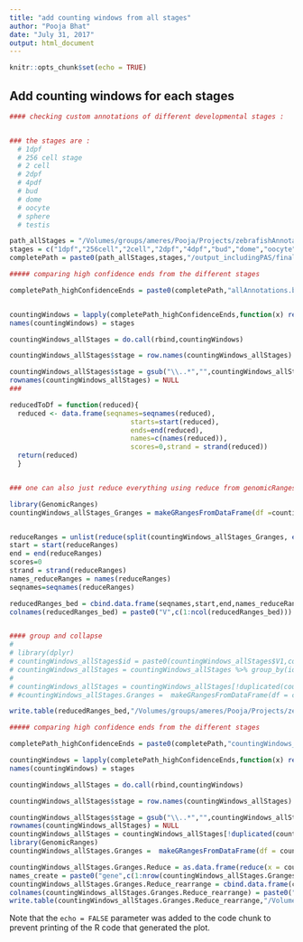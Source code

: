 ```yaml
---
title: "add counting windows from all stages"
author: "Pooja Bhat"
date: "July 31, 2017"
output: html_document
---
```


```r
knitr::opts_chunk$set(echo = TRUE)
```
## Add counting windows for each stages 

```r


#### checking custom annotations of different developmental stages :


### the stages are : 
  # 1dpf
  # 256 cell stage
  # 2 cell 
  # 2dpf
  # 4pdf
  # bud
  # dome
  # oocyte
  # sphere
  # testis

path_allStages = "/Volumes/groups/ameres/Pooja/Projects/zebrafishAnnotation/dataFromAndi/for_Pooja/2016_12_QuantSeq_Annotaton/raw_data/"
stages = c("1dpf","256cell","2cell","2dpf","4dpf","bud","dome","oocyte","sphere","testis")
completePath = paste0(path_allStages,stages,"/output_includingPAS/final90percent/")

##### comparing high confidence ends from the different stages

completePath_highConfidenceEnds = paste0(completePath,"allAnnotations.bed")


countingWindows = lapply(completePath_highConfidenceEnds,function(x) read.delim(x,stringsAsFactors = F,header = F))
names(countingWindows) = stages

countingWindows_allStages = do.call(rbind,countingWindows)

countingWindows_allStages$stage = row.names(countingWindows_allStages)

countingWindows_allStages$stage = gsub("\\..*","",countingWindows_allStages$stage)
rownames(countingWindows_allStages) = NULL
###

reducedToDf = function(reduced){
  reduced <- data.frame(seqnames=seqnames(reduced),
                              starts=start(reduced),
                              ends=end(reduced),
                              names=c(names(reduced)),
                              scores=0,strand = strand(reduced))
  return(reduced)
  }


### one can also just reduce everything using reduce from genomicRanges

library(GenomicRanges)
countingWindows_allStages_Granges = makeGRangesFromDataFrame(df =countingWindows_allStages,keep.extra.columns = T,ignore.strand = F,seqnames.field =  "V1",start.field = "V2",end.field = "V3",strand.field = "V6",starts.in.df.are.0based = T)


reduceRanges = unlist(reduce(split(countingWindows_allStages_Granges, elementMetadata(countingWindows_allStages_Granges)$V4)))
start = start(reduceRanges)
end = end(reduceRanges)
scores=0
strand = strand(reduceRanges)
names_reduceRanges = names(reduceRanges)
seqnames=seqnames(reduceRanges)

reducedRanges_bed = cbind.data.frame(seqnames,start,end,names_reduceRanges,scores,strand)
colnames(reducedRanges_bed) = paste0("V",c(1:ncol(reducedRanges_bed)))


#### group and collapse 
# 
# library(dplyr)
# countingWindows_allStages$id = paste0(countingWindows_allStages$V1,countingWindows_allStages$V2,countingWindows_allStages$V3,countingWindows_allStages$V4,countingWindows_allStages$V6)
# countingWindows_allStages = countingWindows_allStages %>% group_by(id) %>%  mutate(stageCombine = paste0(stage, collapse = ";")) 
# 
# countingWindows_allStages = countingWindows_allStages[!duplicated(countingWindows_allStages[,c(1:6)]),]
# #countingWindows_allStages.Granges =  makeGRangesFromDataFrame(df = countingWindows_allStages,keep.extra.columns = T,ignore.strand = F,seqnames.field = "V1",start.field = "V2",end.field = "V3",starts.in.df.are.0based = T,strand.field = "V6")

write.table(reducedRanges_bed,"/Volumes/groups/ameres/Pooja/Projects/zebrafishAnnotation/zebrafish_analysis/importantDataframes/comparingAnnotationsBetweenStages/allCountingWindows_stagesCombined.bed",sep="\t",quote = F,row.names = F,col.names = F)


```

```r


##### comparing high confidence ends from the different stages

completePath_highConfidenceEnds = paste0(completePath,"countingWindows_transcriptionalOutput.bed")

countingWindows = lapply(completePath_highConfidenceEnds,function(x) read.delim(x,stringsAsFactors = F,header = F))
names(countingWindows) = stages

countingWindows_allStages = do.call(rbind,countingWindows)

countingWindows_allStages$stage = row.names(countingWindows_allStages)

countingWindows_allStages$stage = gsub("\\..*","",countingWindows_allStages$stage)
rownames(countingWindows_allStages) = NULL
countingWindows_allStages = countingWindows_allStages[!duplicated(countingWindows_allStages[,c(1:6)]),]
library(GenomicRanges)
countingWindows_allStages.Granges =  makeGRangesFromDataFrame(df = countingWindows_allStages,keep.extra.columns = T,ignore.strand = F,seqnames.field = "V1",start.field = "V2",end.field = "V3",starts.in.df.are.0based = T,strand.field = "V6")

countingWindows_allStages.Granges.Reduce = as.data.frame(reduce(x = countingWindows_allStages.Granges))
names_create = paste0("gene",c(1:nrow(countingWindows_allStages.Granges.Reduce)))
countingWindows_allStages.Granges.Reduce_rearrange = cbind.data.frame(countingWindows_allStages.Granges.Reduce$seqnames,countingWindows_allStages.Granges.Reduce$start,countingWindows_allStages.Granges.Reduce$end,names_create,countingWindows_allStages.Granges.Reduce$width,countingWindows_allStages.Granges.Reduce$strand)
colnames(countingWindows_allStages.Granges.Reduce_rearrange) = paste0("V",c(1:ncol(countingWindows_allStages.Granges.Reduce_rearrange)))
write.table(countingWindows_allStages.Granges.Reduce_rearrange,"/Volumes/groups/ameres/Pooja/Projects/zebrafishAnnotation/zebrafish_analysis/importantDataframes/comparingAnnotationsBetweenStages/windowsForMultimapper.bed",sep="\t",row.names = F,col.names = F,quote=F)

```

Note that the `echo = FALSE` parameter was added to the code chunk to prevent printing of the R code that generated the plot.
